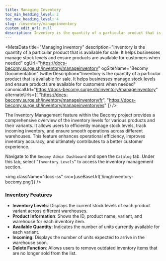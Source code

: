 ```yaml
---
title: Managing Inventory
toc_min_heading_level: 2
toc_max_heading_level: 4
slug: /inventory/manageinventory
custom_edit_url: null
description: Inventory is the quantity of a particular product that is available for sale. It helps businesses manage stock levels and ensure products are available for customers when needed.
---
```



<MetaData
  title="Managing inventory"
  description="Inventory is the quantity of a particular product that is available for sale. It helps businesses manage stock levels and ensure products are available for customers when needed"
  ogUrl="https://docs-becomy.surge.sh/inventory/manageinventory"
  ogSiteName="Becomy Documentation"
  twitterDescription="Inventory is the quantity of a particular product that is available for sale. It helps businesses manage stock levels and ensure products are available for customers when needed"
  canonicalUrl="https://docs-becomy.surge.sh/inventory/manageinventory"
  alternateUrls={[
    "https://docs-becomy.surge.sh/inventory/manageinventory/fr",
    "https://docs-becomy.surge.sh/inventory/manageinventory/es"
  ]}
/>

The Inventory Management feature within the Becomy project provides a comprehensive overview of the inventory levels for various products and their variants. It allows users to efficiently manage stock levels, track incoming inventory, and ensure smooth operations across different warehouses. This feature enhances operational efficiency, improves inventory accuracy, and ultimately contributes to a better customer experience.

Navigate to the `Becomy Admin Dashboard` and open the `Catalog` tab. Under this tab, select "`Inventory Levels`" to access the inventory management section.

<img className="docs-ss" src={useBaseUrl('/img/inventory-becomy.png')} />

### Inventory Features

- **Inventory Levels**: Displays the current stock levels of each product variant across different warehouses.
- **Product Information**: Shows the ID, product name, variant, and warehouse for each inventory item.
- **Available Quantity**: Indicates the number of units currently available for each variant.
- **Incoming**: Displays the number of units expected to arrive in the warehouse soon.
- **Delete Function**: Allows users to remove outdated inventory items that are no longer sold from the list.
